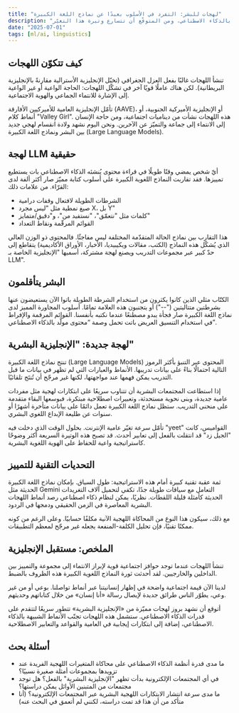 ```yaml
---
title: "لهجات للبشر: التفرد في الأسلوب بعيدًا عن نماذج اللغة الكبيرة"
description: "يطوّر البشر أنماطًا لغوية جديدة لتمييز أنفسهم عن المحتوى المُولَّد بالذكاء الاصطناعي، ومن المتوقّع أن تتسارع وتيرة هذا التغيّر."
date: "2025-07-01"
tags: [ml/ai, linguistics]
---
```


## كيف تتكوّن اللهجات

تنشأ اللهجات غالبًا بفعل العزل الجغرافي (تخيّل الإنجليزية الأسترالية مقارنةً بالإنجليزية البريطانية). لكن هناك عاملًا قويًا آخر في تشكّل اللهجات: الحاجة الواعية أو غير الواعية إلى الإشارة للانتماء الجماعي والهوية الاجتماعية.

تأمّل الإنجليزية العامية للأميركيين الأفارقة (AAVE)، أو الإنجليزية الأميركية الجنوبية، أو أنماط كلام "Valley Girl". هذه اللهجات نشأت من ديناميات اجتماعية، ومن حاجة الإنسان إلى الانتماء إلى جماعة والتميّز عن الآخرين. ونحن اليوم نشهد ولادة انقسام لهجي جديد بين البشر ونماذج اللغة الكبيرة (Large Language Models).

## لهجة LLM حقيقية

أيّ شخص يمضي وقتًا طويلًا في قراءة محتوى يُنشئه الذكاء الاصطناعي بات يستطيع تمييزها. فقد تقاربت النماذج اللغوية الكبيرة على أسلوب كتابة مميّز صار أكثر ألفة لدى القرّاء. من علامات ذلك:

- الشرطات الطويلة لافتعال وقفات درامية
- صيغ نمطية مثل "ليس مجرد X، بل Y"
- كلمات مثل "نتعمّق"، "نستفيد من"، و"دقيق/متمايز"
- القوائم المرقّمة ونقاط التعداد

هذا التقارب بين نماذج الحالة المتقدّمة المختلفة ليس مفاجئًا. فالمحتوى ذو الوزن العالي الذي يُشكّل هذه النماذج (الكتب، مقالات ويكيبيديا، الأخبار، الأوراق الأكاديمية) يتقاطع إلى حدّ كبير عبر مجموعات التدريب ويصنع لهجة مشتركة، أسميها "الإنجليزية الخاصة بـ LLM".

## البشر يتأقلمون

الكتّاب مثلي الذين كانوا يكثرون من استخدام الشرطة الطويلة باتوا الآن يستعيضون عنها بشرطتين متتاليتين ("--") أو يتجنبون هذه العلامة تمامًا. أسلوب المجاورة المميز لدى نماذج اللغة الكبيرة صار فجأة يبدو مصطنعًا عندما نكتبه بأنفسنا. القوائم المرقمة والإفراط في استخدام التنسيق العريض باتت تحمل وصمة “محتوى مولَّد بالذكاء الاصطناعي”.

## لهجة جديدة: "الإنجليزية البشرية"

تنتج نماذج اللغة الكبيرة (Large Language Models) المحتوى عبر التنبؤ بأكثر الرموز التالية احتمالًا بناءً على بيانات تدريبها. الأنماط والعبارات التي لم تظهر في بيانات ما قبل التدريب يمكن فهمها عند مواجهتها، لكنها غير مرجّح أن تُنتَج تلقائيًا.

إذا استطاعت المجتمعات البشرية أن تتناوب سريعًا على ابتكارات لهجية مثل مفردات عامية جديدة، وبنى نحوية مستحدثة، وتعبيرات اصطلاحية مبتكرة، فبوسعها البقاء متقدمة على منحنى التدريب. ستظل نماذج اللغة الكبيرة تعمل دائمًا على بيانات متأخرة أشهرًا أو سنوات عن طليعة الإبداع اللغوي البشري.

تأمّل سرعة تغيّر عامية الإنترنت. بحلول الوقت الذي دخلت فيه "yeet" القواميس، كانت "الجيل زد" قد انتقلت بالفعل إلى تعابير أحدث. قد تصبح هذه الوتيرة السريعة أكثر وضوحًا كاستراتيجية واعية للحفاظ على الهوية اللغوية البشرية.

## التحديات التقنية للتمييز

ثمة عقبة تقنية كبيرة أمام هذه الاستراتيجية: طول السياق. بإمكان نماذج اللغة الكبيرة الحديثة مثل Gemini التعامل مع سياقات طويلة جدًا، تكفي لتحميل آلاف التغريدات الحديثة كأمثلة قليلة اللقطات. نظريًا، يمكن لنظام ذكاء اصطناعي رصد أنماط اللهجات البشرية المعاصرة في الزمن الحقيقي ودمجها في الردود.

مع ذلك، سيكون هذا النوع من المحاكاة اللهجية الآنية مكلفًا حسابيًا. وعلى الرغم من كونه ممكنًا تقنيًا، فإن تحليل الكلفة-المنفعة يجعله غير مرجّح لمعظم التطبيقات.

## الملخص: مستقبل الإنجليزية

تنشأ اللهجات عندما توجد حوافز اجتماعية قوية لإبراز الانتماء إلى مجموعة والتمييز بين الداخلين والخارجيين. لقد أحدثت ثورة النماذج اللغوية الكبيرة هذه الظروف بالضبط.

لدينا الآن قيمة اجتماعية واضحة في إظهار إنسانيتنا عبر أنماط تواصلنا. بوعي أو من غير وعي، يطوّر الناس طرائق جديدة لإيصال رسالة «أنا إنسان» من خلال كتاباتهم وحديثهم.

أتوقع أن نشهد بروز لهجات مميّزة من «الإنجليزية البشرية» تتطور سريعًا لتتقدم على قدرات الذكاء الاصطناعي. ستشمل هذه اللهجات تجنّب الأنماط الشبيهة بالذكاء الاصطناعي، إضافة إلى ابتكارات إيجابية في العامية والقواعد والتعابير الاصطلاحية.

## أسئلة بحث

- ما مدى قدرة أنظمة الذكاء الاصطناعي على محاكاة المتغيرات اللهجية الفريدة عند تزويدها بمجموعات أمثلة صغيرة نسبيًا؟
- في أي المجتمعات الإلكترونية بدأت تظهر "الإنجليزية البشرية" بالفعل؟ هل توجد مجتمعات من المتبنين الأوائل يمكن دراستها؟
- ما مدى سرعة انتشار الابتكارات اللهجية البشرية عبر المجتمعات الإلكترونية؟ (أنا متأكد من أن هذا قد تمت دراسته، لكنني لم أتعمق في البحث عنه)